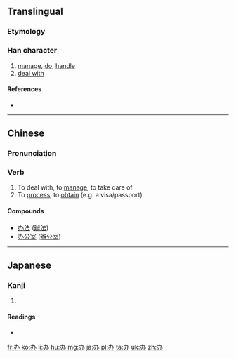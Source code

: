 {{also|辦}}
==Translingual==
{{stroke order}}

===Etymology===
{{Han simp|辦|f=辡|t=八}}

===Han character===
{{Han char|rn=19|rad=力|as=02|sn=4|four=|canj=大尸金 (KSC)|ids=⿻[[力]][[八]]}}

# [[manage]], [[do]], [[handle]]
# [[deal with]]

====References====
* {{Han ref|kx=0146.101|dkj=02294|dj=0328.050|hdz=10365.060|uh=529E|ud=21150}}

----

==Chinese==
{{zh-hanzi-box|办|[[辦]]}}

===Pronunciation===
{{zh-pron
|m=bàn
|c=baan6
|h=pfs=phan
|mc=y
|oc=y
|ma=zh-bàn.ogg
|cat=v
}}

===Verb===
{{zh-verb|s}}

# To deal with, to [[manage]], to take care of
# To [[process]], to [[obtain]] (e.g. a visa/passport)

====Compounds====
* [[办法]] ([[辦法]])
* [[办公室]] ([[辦公室]])

----

==Japanese==

===Kanji===
{{ja-kanji|grade=|rs=力02}}

# {{defn|lang=ja|sort=力02}}

====Readings====
* {{ja-readings|on=[[へん]] (hen)|kun=}}

[[fr:办]]
[[ko:办]]
[[li:办]]
[[hu:办]]
[[mg:办]]
[[ja:办]]
[[pl:办]]
[[ta:办]]
[[uk:办]]
[[zh:办]]